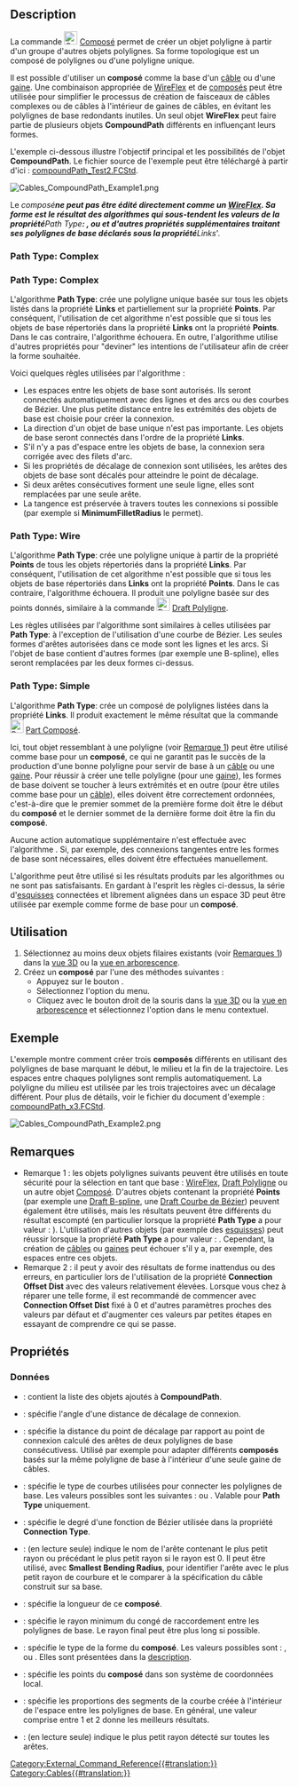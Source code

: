 <languages/>

{{Docnav/fr
|[[Cables_RemoveVertexAttachment/fr|Supprimer la connexion d'un sommet]]
|[[Cables_Edit/fr|Éditer]]
|[[Cables_Workbench/fr|Cables]]
|IconL=Cables_RemoveVertexAttachment.svg
|IconR=Cables_Edit.svg
|IconC=Cables_workbench_icon.svg
}}

{{GuiCommand/fr
|Name=Cables CompoundPath
|Name/fr=Cables Composé
|MenuLocation=Cable Wires → CompoundPath
|Workbenches=[[Cables_Workbench/fr|Cables]]
|Shortcut={{KEY|C}} {{KEY|P}}
|Version=0.2.0
|SeeAlso=[[Cables_WireFlex/fr|Cables WireFlex]]
}}

==Description==

La commande [[File:Cables_CompoundPath.svg|24px]] [[Cables_CompoundPath|Composé]] permet de créer un objet polyligne à partir d'un groupe d'autres objets polylignes. Sa forme topologique est un composé de polylignes ou d'une polyligne unique.

Il est possible d'utiliser un '''composé''' comme la base d'un [[Cables_Cable/fr|câble]] ou d'une [[Cables_CableConduit/fr|gaine]]. Une combinaison appropriée de [[Cables_WireFlex/fr|WireFlex]] et de [[Cables_CompoundPath/fr|composés]] peut être utilisée pour simplifier le processus de création de faisceaux de câbles complexes ou de câbles à l'intérieur de gaines de câbles, en évitant les polylignes de base redondants inutiles. Un seul objet '''WireFlex''' peut faire partie de plusieurs objets '''CompoundPath''' différents en influençant leurs formes.

L'exemple ci-dessous illustre l'objectif principal et les possibilités de l'objet '''CompoundPath'''. Le fichier source de l'exemple peut être téléchargé à partir d'ici : [https://github.com/sargo-devel/Cables/blob/master/examples/Harness%20examples/compoundPath_Test2.FCStd compoundPath_Test2.FCStd].

[[File:Cables_CompoundPath_Example1.png]]
{{Caption|Composé construit à partir de deux câbles distants}}

Le ''composé''' ne peut pas être édité directement comme un [[Cables_WireFlex/fr|WireFlex]]. Sa forme est le résultat des algorithmes qui sous-tendent les valeurs de la propriété '''Path Type''' : {{Value|Complex}}, {{Value|Wire}} ou {{Value|Simple}} et d'autres propriétés supplémentaires traitant ses polylignes de base déclarés sous la propriété '''Links'''.

<div lang="en" dir="ltr" class="mw-content-ltr">
===Path Type: Complex===
</div>

<div class="mw-translate-fuzzy">
===Path Type: Complex===
L'algorithme '''Path Type''':{{Value|Complex}} crée une polyligne unique basée sur tous les objets listés dans la propriété '''Links''' et partiellement sur la propriété '''Points'''. Par conséquent, l'utilisation de cet algorithme n'est possible que si tous les objets de base répertoriés dans la propriété '''Links''' ont la propriété '''Points'''. Dans le cas contraire, l'algorithme échouera. En outre, l'algorithme utilise d'autres propriétés pour "deviner" les intentions de l'utilisateur afin de créer la forme souhaitée.
</div>

Voici quelques règles utilisées par l'algorithme :
* Les espaces entre les objets de base sont autorisés. Ils seront connectés automatiquement avec des lignes et des arcs ou des courbes de Bézier. Une plus petite distance entre les extrémités des objets de base est choisie pour créer la connexion.
* La direction d'un objet de base unique n'est pas importante. Les objets de base seront connectés dans l'ordre de la propriété '''Links'''.
* S'il n'y a pas d'espace entre les objets de base, la connexion sera corrigée avec des filets d'arc.
* Si les propriétés de décalage de connexion sont utilisées, les arêtes des objets de base sont décalés pour atteindre le point de décalage.
* Si deux arêtes consécutives forment une seule ligne, elles sont remplacées par une seule arête.
* La tangence est préservée à travers toutes les connexions si possible (par exemple si '''MinimumFilletRadius''' le permet).

===Path Type: Wire===

L'algorithme '''Path Type''':{{Value|Wire}} crée une polyligne unique à partir de la propriété '''Points''' de tous les objets répertoriés dans la propriété '''Links'''. Par conséquent, l'utilisation de cet algorithme n'est possible que si tous les objets de base répertoriés dans '''Links''' ont la propriété '''Points'''. Dans le cas contraire, l'algorithme échouera. Il produit une polyligne basée sur des points donnés, similaire à la commande [[File:Draft_Wire.png|24px]] [[Draft_Wire/fr|Draft Polyligne]].

Les règles utilisées par l'algorithme sont similaires à celles utilisées par '''Path Type''':{{Value|Complex}} à l'exception de l'utilisation d'une courbe de Bézier. Les seules formes d'arêtes autorisées dans ce mode sont les lignes et les arcs. Si l'objet de base contient d'autres formes (par exemple une B-spline), elles seront remplacées par les deux formes ci-dessus.

===Path Type: Simple===

L'algorithme '''Path Type''':{{Value|Simple}} crée un composé de polylignes listées dans la propriété '''Links'''. Il produit exactement le même résultat que la commande [[File:Part_Compound.svg|24px]] [[Part_Compound/fr|Part Composé]].

Ici, tout objet ressemblant à une polyligne (voir [[#Remarques|Remarque 1]]) peut être utilisé comme base pour un '''composé''', ce qui ne garantit pas le succès de la production d'une bonne polyligne pour servir de base à un [[Cables_Cable/fr|câble]] ou une [[Cables_CableConduit/fr|gaine]]. Pour réussir à créer une telle polyligne (pour une [[Cables_CableConduit/fr|gaine]]), les formes de base doivent se toucher à leurs extrémités et en outre (pour être utiles comme base pour un [[Cables_Cable/fr|câble]]), elles doivent être correctement ordonnées, c'est-à-dire que le premier sommet de la première forme doit être le début du '''composé''' et le dernier sommet de la dernière forme doit être la fin du '''composé'''.

Aucune action automatique supplémentaire n'est effectuée avec l'algorithme {{Value|Simple}}. Si, par exemple, des connexions tangentes entre les formes de base sont nécessaires, elles doivent être effectuées manuellement.

L'algorithme {{Value|Simple}} peut être utilisé si les résultats produits par les algorithmes {{Value|Complex}} ou {{Value|Wire}} ne sont pas satisfaisants. En gardant à l'esprit les règles ci-dessus, la série d'[[Sketcher_Workbench/fr|esquisses]] connectées et librement alignées dans un espace 3D peut être utilisée par exemple comme forme de base pour un '''composé'''.

<span id="Usage"></span>
==Utilisation==

# Sélectionnez au moins deux objets filaires existants (voir [[#Remarques|Remarques 1]]) dans la [[3D_view/fr|vue 3D]] ou la [[Tree_view/fr|vue en arborescence]].
# Créez un '''composé''' par l'une des méthodes suivantes :
#* Appuyez sur le bouton {{Button|[[File:Cables_CompoundPath.svg|16px]] [[Cables_CompoundPath/fr|CompoundPath]]}}.
#* Sélectionnez l'option {{MenuCommand|Cable Wires → [[File:Cables_CompoundPath.svg|16px]] CompoundPath}} du menu.
#* Cliquez avec le bouton droit de la souris dans la [[3D_view/fr|vue 3D]] ou la [[Tree_view/fr|vue en arborescence]] et sélectionnez l'option {{MenuCommand|Cable Wires → [[File:Cables_CompoundPath.svg|16px]] CompoundPath}} dans le menu contextuel.

<span id="Example"></span>
==Exemple==

L'exemple montre comment créer trois '''composés''' différents en utilisant des polylignes de base marquant le début, le milieu et la fin de la trajectoire. Les espaces entre chaques polylignes sont remplis automatiquement. La polyligne du milieu est utilisée par les trois trajectoires avec un décalage différent. Pour plus de détails, voir le fichier du document d'exemple : [https://github.com/sargo-devel/Cables/blob/master/examples/Harness%20examples/compoundPath_x3.FCStd compoundPath_x3.FCStd].

[[File:Cables_CompoundPath_Example2.png]]
{{Caption|(1) Ensemble de polylignes de base, (2) 3 composés avec des décalages construits sur les polylignes de base, (3) Câbles basés sur les composés}}

<span id="Notes"></span>
==Remarques==

* Remarque 1 : les objets polylignes suivants peuvent être utilisés en toute sécurité pour la sélection en tant que base : [[Cables_WireFlex/fr|WireFlex]], [[Draft_Wire/fr|Draft Polyligne]] ou un autre objet [[Cables_CompoundPath/fr|Composé]]. D'autres objets contenant la propriété '''Points''' (par exemple une [[Draft_BSpline/fr|Draft B-spline]], une [[Draft_BezCurve/fr|Draft Courbe de Bézier]]) peuvent également être utilisés, mais les résultats peuvent être différents du résultat escompté (en particulier lorsque la propriété '''Path Type''' a pour valeur : {{Value|Complex}}). L'utilisation d'autres objets (par exemple des [[Sketcher_Workbench/fr|esquisses]]) peut réussir lorsque la propriété '''Path Type''' a pour valeur : {{Value|Simple}}. Cependant, la création de [[Cables_Cable/fr|câbles]] ou [[Cables_CableConduit|gaines]] peut échouer s'il y a, par exemple, des espaces entre ces objets.
* Remarque 2 : il peut y avoir des résultats de forme inattendus ou des erreurs, en particulier lors de l'utilisation de la propriété '''Connection Offset Dist''' avec des valeurs relativement élevées. Lorsque vous chez à réparer une telle forme, il est recommandé de commencer avec '''Connection Offset Dist''' fixé à 0 et d'autres paramètres proches des valeurs par défaut et d'augmenter ces valeurs par petites étapes en essayant de comprendre ce qui se passe.

<span id="Properties"></span>
==Propriétés==

<span id="Data"></span>
===Données===

{{TitleProperty|Base}}

* {{PropertyData|Links|LinkList}} : contient la liste des objets ajoutés à '''CompoundPath'''.

{{TitleProperty|Compound Path}}

* {{PropertyData|Connection Offset Angle|Angle}} : spécifie l'angle d'une distance de décalage de connexion.
* {{PropertyData|Connection Offset Dist|Length}} : spécifie la distance du point de décalage par rapport au point de connexion calculé des arêtes de deux polylignes de base consécutivess. Utilisé par exemple pour adapter différents '''composés''' basés sur la même polyligne de base à l'intérieur d'une seule gaine de câbles.
* {{PropertyData|Connection Type|Enumeration}} : spécifie le type de courbes utilisées pour connecter les polylignes de base. Les valeurs possibles sont les suivantes : {{Value|Arc}} ou {{Value|Bez}} . Valable pour '''Path Type''' {{Value|Complex}} uniquement.
* {{PropertyData|Degree|Integer}} : spécifie le degré d'une fonction de Bézier utilisée dans la propriété '''Connection Type'''.
* {{PropertyData|Edge With Smallest Bending Radius|String}} : (en lecture seule) indique le nom de l'arête contenant le plus petit rayon ou précédant le plus petit rayon si le rayon est 0. Il peut être utilisé, avec '''Smallest Bending Radius''', pour identifier l'arête avec le plus petit rayon de courbure et le comparer à la spécification du câble construit sur sa base.
* {{PropertyData|Length|Length}} : spécifie la longueur de ce '''composé'''.
* {{PropertyData|Minimum Fillet Radius|Length}} : spécifie le rayon minimum du congé de raccordement entre les polylignes de base. Le rayon final peut être plus long si possible.
* {{PropertyData|Path Type|Enumeration}} : spécifie le type de la forme du '''composé'''. Les valeurs possibles sont : {{Value|Complex}}, {{Value|Wire}} ou {{Value|Simple}}. Elles sont présentées dans la [[#Description|description]].
* {{PropertyData|Points|VectorList}} : spécifie les points du '''composé''' dans son système de coordonnées local.
* {{PropertyData|Ratio|Float}} : spécifie les proportions des segments de la courbe créée à l'intérieur de l'espace entre les polylignes de base. En général, une valeur comprise entre 1 et 2 donne les meilleurs résultats.
* {{PropertyData|Smallest Bending Radius|Length}} : (en lecture seule) indique le plus petit rayon détecté sur toutes les arêtes.


{{Docnav/fr
|[[Cables_RemoveVertexAttachment/fr|Supprimer la connexion d'un sommet]]
|[[Cables_Edit/fr|Éditer]]
|[[Cables_Workbench/fr|Cables]]
|IconL=Cables_RemoveVertexAttachment.svg
|IconR=Cables_Edit.svg
|IconC=Cables_workbench_icon.svg
}}

[[Category:External_Command_Reference{{#translation:}}]]
[[Category:Cables{{#translation:}}]]